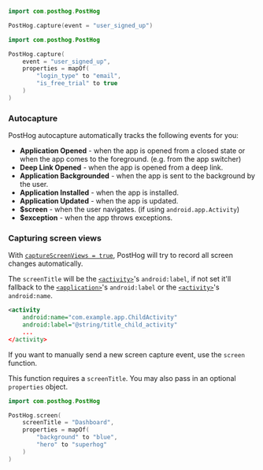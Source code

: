 
<Intro />

```kotlin
import com.posthog.PostHog

PostHog.capture(event = "user_signed_up")
```

<NamingTip />

<SettingProperties />

```kotlin
import com.posthog.PostHog

PostHog.capture(
    event = "user_signed_up",
    properties = mapOf(
        "login_type" to "email",
        "is_free_trial" to true
    )
)
```

### Autocapture 

PostHog autocapture automatically tracks the following events for you:

-   **Application Opened** - when the app is opened from a closed state or when the app comes to the foreground. (e.g. from the app switcher)
-   **Deep Link Opened** - when the app is opened from a deep link.
-   **Application Backgrounded** - when the app is sent to the background by the user.
-   **Application Installed** - when the app is installed.
-   **Application Updated** - when the app is updated.
-   **$screen** - when the user navigates. (if using `android.app.Activity`)
-   **$exception** - when the app throws exceptions.

### Capturing screen views

With [`captureScreenViews = true`](/docs/libraries/android#all-configuration-options), PostHog will try to record all screen changes automatically.

The `screenTitle` will be the [`<activity>`](https://developer.android.com/guide/topics/manifest/activity-element)'s `android:label`, if not set it'll fallback to the [`<application>`](https://developer.android.com/guide/topics/manifest/application-element)'s `android:label` or the [`<activity>`](https://developer.android.com/guide/topics/manifest/activity-element)'s `android:name`.

```xml
<activity
    android:name="com.example.app.ChildActivity"
    android:label="@string/title_child_activity"
    ...
</activity>
```

If you want to manually send a new screen capture event, use the `screen` function.

This function requires a `screenTitle`. You may also pass in an optional `properties` object.

```kotlin
import com.posthog.PostHog

PostHog.screen(
    screenTitle = "Dashboard",
    properties = mapOf(
        "background" to "blue",
        "hero" to "superhog"
    )
)
```
